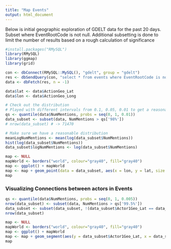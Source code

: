 ```yaml
---
title: "Map Events"
output: html_document
---
```


Below is initial geographic exploration of GDELT data for the past 20 days. Subset where EventRootCode is not null. Additional subsetting is done to limit the number of results based on a rough calculation of significance

```r
#install.packages("RMySQL")
library(RMySQL)
library(ggmap)
library(grid)

con <- dbConnect(RMySQL::MySQL(), "gdelt", group = "gdelt")
res <- dbSendQuery(con, "select * from events where EventRootCode is not NULL")
data <- dbFetch(res, n = -1)

data$lat <- data$ActionGeo_Lat
data$lon <- data$ActionGeo_Long

# Check out the distribution
# Played with different intervals from 0.1, 0.05, 0.01 to get a reasonable subset
qs <- quantile(data$NumMentions, probs = seq(0, 1, 0.01))
data_subset <- subset(data, NumMentions > qs['98%'])
# nrow(data_subset) # -> 71470

# Make sure we have a reasonable distribution
meanLogNumMentions <- mean(log(data_subset$NumMentions))
hist(log(data_subset$NumMentions))
data_subset$logNumMentions <- log(data_subset$NumMentions)

map <- NULL
mapWorld <- borders("world", colour="gray40", fill="gray40")
map <- ggplot() + mapWorld
map <- map + geom_point(data = data_subset, aes(x = lon, y = lat, size = logNumMentions))
map
```

### Visualizing Connections between actors in Events

```r
qs <- quantile(data$NumMentions, probs = seq(0, 1, 0.005))
nrow(data_subset) <- subset(data, NumMentions > qs['99.5%'])
data_subset <- subset(data_subset, !(data_subset$Actor1Geo_Lat == data_subset$Actor2Geo_Lat))
nrow(data_subset)

map <- NULL
mapWorld <- borders("world", colour="gray40", fill="gray40")
map <- ggplot() + mapWorld
map <- map + geom_segment(aes(y = data_subset$Actor1Geo_Lat, x = data_subset$Actor1Geo_Long, yend = data_subset$Actor2Geo_Lat, xend = data_subset$Actor2Geo_Long))
map
```

